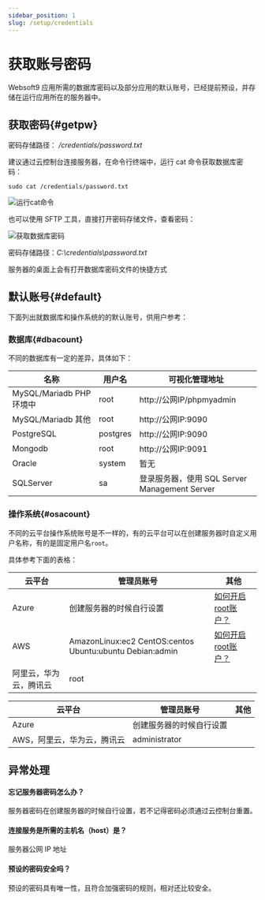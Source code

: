 ```yaml
---
sidebar_position: 1
slug: /setup/credentials
---
```




# 获取账号密码

Websoft9 应用所需的数据库密码以及部分应用的默认账号，已经提前预设，并存储在运行应用所在的服务器中。 

## 获取密码{#getpw}


<Tabs>
  <TabItem value="linux" label="Linux" default>

  密码存储路径： */credentials/password.txt*    

  建议通过云控制台连接服务器，在命令行终端中，运行 cat 命令获取数据库密码：

  ```
  sudo cat /credentials/password.txt
  ```
  ![运行cat命令](https://libs.websoft9.com/Websoft9/DocsPicture/zh/common/catdbpassword-websoft9.png)

   也可以使用 SFTP 工具，直接打开密码存储文件，查看密码：
    
  ![获取数据库密码](https://libs.websoft9.com/Websoft9/DocsPicture/zh/winscp/winscp-checkpasswordfile-websoft9.png)


  </TabItem>
  <TabItem value="windows" label="Windows">

  密码存储路径：*C:\credentials\password.txt*   

   服务器的桌面上会有打开数据库密码文件的快捷方式  

  </TabItem>
</Tabs>


## 默认账号{#default}

下面列出就数据库和操作系统的的默认账号，供用户参考：

### 数据库{#dbacount}

不同的数据库有一定的差异，具体如下：

| 名称                    | 用户名     | 可视化管理地址           |
| ----------------------- | ---------- | ------------------------ |
| MySQL/Mariadb PHP环境中 | root       | http://公网IP/phpmyadmin |
| MySQL/Mariadb 其他      | root       | http://公网IP:9090       |
| PostgreSQL              | postgres   | http://公网IP:9090       |
| Mongodb                 | root | http://公网IP:9091       |
| Oracle                  | system     | 暂无                     |
| SQLServer               | sa         | 登录服务器，使用 SQL Server Management Server|


### 操作系统{#osacount}

不同的云平台操作系统账号是不一样的，有的云平台可以在创建服务器时自定义用户名称，有的是固定用户名`root`。

具体参考下面的表格：  

<Tabs>
  <TabItem value="linuxaccount" label="Linux" default>

   |  云平台   |  管理员账号   | 其他|
   | --- | --- | --- |
   |  Azure   |  创建服务器的时候自行设置   | [如何开启root账户？](https://support.websoft9.com/docs/azure/zh/server-login.html#示例2：启用系统root账号) |
   |  AWS   |  AmazonLinux:ec2  CentOS:centos  Ubuntu:ubuntu  Debian:admin   | [如何开启root账户？](https://support.websoft9.com/docs/aws/zh/server-login.html#示例2：启用系统root账号) |
   |  阿里云，华为云，腾讯云   |  root   | |

  </TabItem>
  <TabItem value="windowsaccount" label="Windows">

   |  云平台   |  管理员账号   | 其他|
   | --- | --- | --- |
   |  Azure   |  创建服务器的时候自行设置   |  |
   |  AWS，阿里云，华为云，腾讯云   |   administrator    | |

  </TabItem>
</Tabs>

## 异常处理

#### 忘记服务器密码怎么办？

服务器密码在创建服务器的时候自行设置，若不记得密码必须通过云控制台重置。

#### 连接服务是所需的主机名（host）是？

服务器公网 IP 地址

#### 预设的密码安全吗？

预设的密码具有唯一性，且符合加强密码的规则，相对还比较安全。